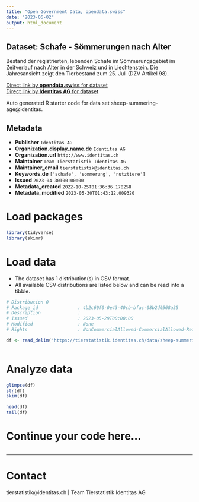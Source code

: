 ```yaml
---
title: "Open Government Data, opendata.swiss"
date: "2023-06-02"
output: html_document
---
```


## Dataset: Schafe - Sömmerungen nach Alter

Bestand der registrierten, lebenden Schafe im Sömmerungsgebiet im Zeitverlauf nach Alter in der Schweiz und in Liechtenstein. Die Jahresansicht zeigt den Tierbestand zum 25. Juli (DZV Artikel 98).

[Direct link by **opendata.swiss** for dataset](https://opendata.swiss/de/dataset/schafe-sommerungen-nach-alter)<br>
[Direct link by **Identitas AG** for dataset](https://tierstatistik.identitas.ch/)

Auto generated R starter code for data set sheep-summering-age@identitas.

## Metadata

- **Publisher** `Identitas AG`
- **Organization.display_name.de** `Identitas AG`
- **Organization.url** `http://www.identitas.ch`
- **Maintainer** `Team Tierstatistik Identitas AG`
- **Maintainer_email** `tierstatistik@identitas.ch`
- **Keywords.de** `['schafe', 'sommerung', 'nutztiere']`
- **Issued** `2023-04-30T00:00:00`
- **Metadata_created** `2022-10-25T01:36:36.178258`
- **Metadata_modified** `2023-05-30T01:43:12.009320`


# Load packages

```r

library(tidyverse)
library(skimr)

```

# Load data

-   The dataset has 1 distribution(s) in CSV format.
-   All available CSV distributions are listed below and can be read into a tibble.

```r

# Distribution 0
# Package_id               : 4b2c60f0-0e43-40cb-bfac-08b2d0568a35
# Description              : 
# Issued                   : 2023-05-29T00:00:00
# Modified                 : None
# Rights                   : NonCommercialAllowed-CommercialAllowed-ReferenceRequired

df <- read_delim('https://tierstatistik.identitas.ch/data/sheep-summering-age.csv')



```

# Analyze data

```r

glimpse(df)
str(df)
skim(df)

head(df)
tail(df)

```

# Continue your code here...

```r

```

------------------------------------------------------------------------

# Contact

tierstatistik@identitas.ch | Team Tierstatistik Identitas AG
